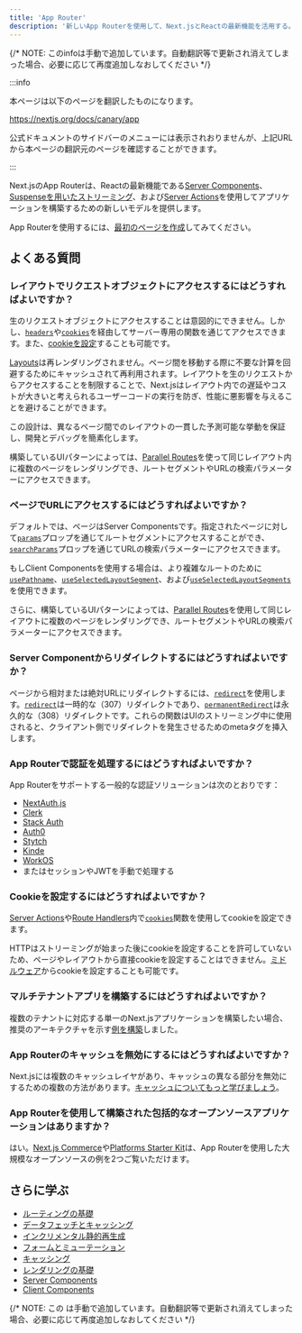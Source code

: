 ```yaml
---
title: 'App Router'
description: '新しいApp Routerを使用して、Next.jsとReactの最新機能を活用する。これには、レイアウト、Server Components、Suspenseなどが含まれます。'
---
```


{/* NOTE: このinfoは手動で追加しています。自動翻訳等で更新され消えてしまった場合、必要に応じて再度追加しなおしてください */}

:::info

本ページは以下のページを翻訳したものになります。

https://nextjs.org/docs/canary/app

公式ドキュメントのサイドバーのメニューには表示されおりませんが、上記URLから本ページの翻訳元のページを確認することができます。

:::

Next.jsのApp Routerは、Reactの最新機能である[Server Components](/docs/app/building-your-application/rendering/server-components)、[Suspenseを用いたストリーミング](/docs/app/building-your-application/routing/loading-ui-and-streaming#streaming-with-suspense)、および[Server Actions](/docs/app/building-your-application/data-fetching/server-actions-and-mutations)を使用してアプリケーションを構築するための新しいモデルを提供します。

App Routerを使用するには、[最初のページを作成](/docs/app/building-your-application/routing/layouts-and-templates)してみてください。

## よくある質問

### レイアウトでリクエストオブジェクトにアクセスするにはどうすればよいですか？

生のリクエストオブジェクトにアクセスすることは意図的にできません。しかし、[`headers`](/docs/app/api-reference/functions/headers)や[`cookies`](/docs/app/api-reference/functions/cookies)を経由してサーバー専用の関数を通じてアクセスできます。また、[cookieを設定](#how-can-i-set-cookies)することも可能です。

[Layouts](/docs/app/building-your-application/routing/layouts-and-templates#layouts)は再レンダリングされません。ページ間を移動する際に不要な計算を回避するためにキャッシュされて再利用されます。レイアウトを生のリクエストからアクセスすることを制限することで、Next.jsはレイアウト内での遅延やコストが大きいと考えられるユーザーコードの実行を防ぎ、性能に悪影響を与えることを避けることができます。

この設計は、異なるページ間でのレイアウトの一貫した予測可能な挙動を保証し、開発とデバッグを簡素化します。

構築しているUIパターンによっては、[Parallel Routes](/docs/app/building-your-application/routing/parallel-routes)を使って同じレイアウト内に複数のページをレンダリングでき、ルートセグメントやURLの検索パラメーターにアクセスできます。

### ページでURLにアクセスするにはどうすればよいですか？

デフォルトでは、ページはServer Componentsです。指定されたページに対して[`params`](/docs/app/api-reference/file-conventions/page#params-optional)プロップを通じてルートセグメントにアクセスすることができ、[`searchParams`](/docs/app/api-reference/file-conventions/page#searchparams-optional)プロップを通じてURLの検索パラメーターにアクセスできます。

もしClient Componentsを使用する場合は、より複雑なルートのために[`usePathname`](/docs/app/api-reference/functions/use-pathname)、[`useSelectedLayoutSegment`](/docs/app/api-reference/functions/use-selected-layout-segment)、および[`useSelectedLayoutSegments`](/docs/app/api-reference/functions/use-selected-layout-segments)を使用できます。

さらに、構築しているUIパターンによっては、[Parallel Routes](/docs/app/building-your-application/routing/parallel-routes)を使用して同じレイアウトに複数のページをレンダリングでき、ルートセグメントやURLの検索パラメーターにアクセスできます。

### Server Componentからリダイレクトするにはどうすればよいですか？

ページから相対または絶対URLにリダイレクトするには、[`redirect`](/docs/app/api-reference/functions/redirect)を使用します。[`redirect`](/docs/app/api-reference/functions/redirect)は一時的な（307）リダイレクトであり、[`permanentRedirect`](/docs/app/api-reference/functions/permanentRedirect)は永久的な（308）リダイレクトです。これらの関数はUIのストリーミング中に使用されると、クライアント側でリダイレクトを発生させるためのmetaタグを挿入します。

### App Routerで認証を処理するにはどうすればよいですか？

App Routerをサポートする一般的な認証ソリューションは次のとおりです：

- [NextAuth.js](https://next-auth.js.org/configuration/nextjs#in-app-router)
- [Clerk](https://clerk.com/docs/quickstarts/nextjs)
- [Stack Auth](https://docs.stack-auth.com/getting-started/setup)
- [Auth0](https://github.com/auth0/nextjs-auth0#app-router)
- [Stytch](https://stytch.com/docs/example-apps/frontend/nextjs)
- [Kinde](https://kinde.com/docs/developer-tools/nextjs-sdk/)
- [WorkOS](https://workos.com/docs/user-management)
- またはセッションやJWTを手動で処理する

### Cookieを設定するにはどうすればよいですか？

[Server Actions](/docs/app/building-your-application/data-fetching/server-actions-and-mutations#cookies)や[Route Handlers](/docs/app/building-your-application/routing/route-handlers)内で[`cookies`](/docs/app/api-reference/functions/cookies)関数を使用してcookieを設定できます。

HTTPはストリーミングが始まった後にcookieを設定することを許可していないため、ページやレイアウトから直接cookieを設定することはできません。[ミドルウェア](/docs/app/building-your-application/routing/middleware#using-cookies)からcookieを設定することも可能です。

### マルチテナントアプリを構築するにはどうすればよいですか？

複数のテナントに対応する単一のNext.jsアプリケーションを構築したい場合、推奨のアーキテクチャを示す[例を構築](https://vercel.com/templates/next.js/platforms-starter-kit)しました。

### App Routerのキャッシュを無効にするにはどうすればよいですか？

Next.jsには複数のキャッシュレイヤがあり、キャッシュの異なる部分を無効にするための複数の方法があります。[キャッシュについてもっと学びましょう](/docs/app/building-your-application/caching)。

### App Routerを使用して構築された包括的なオープンソースアプリケーションはありますか？

はい。[Next.js Commerce](https://vercel.com/templates/next.js/nextjs-commerce)や[Platforms Starter Kit](https://vercel.com/templates/next.js/platforms-starter-kit)は、App Routerを使用した大規模なオープンソースの例を2つご覧いただけます。

## さらに学ぶ

- [ルーティングの基礎](/docs/app/building-your-application/routing)
- [データフェッチとキャッシング](/docs/app/building-your-application/data-fetching/fetching)
- [インクリメンタル静的再生成](/docs/app/building-your-application/data-fetching/incremental-static-regeneration)
- [フォームとミューテーション](/docs/app/building-your-application/data-fetching/server-actions-and-mutations)
- [キャッシング](/docs/app/building-your-application/caching)
- [レンダリングの基礎](/docs/app/building-your-application/rendering)
- [Server Components](/docs/app/building-your-application/rendering/server-components)
- [Client Components](/docs/app/building-your-application/rendering/client-components)

{/* NOTE: この <DocCardList /> は手動で追加しています。自動翻訳等で更新され消えてしまった場合、必要に応じて再度追加しなおしてください */}

<DocCardList />
